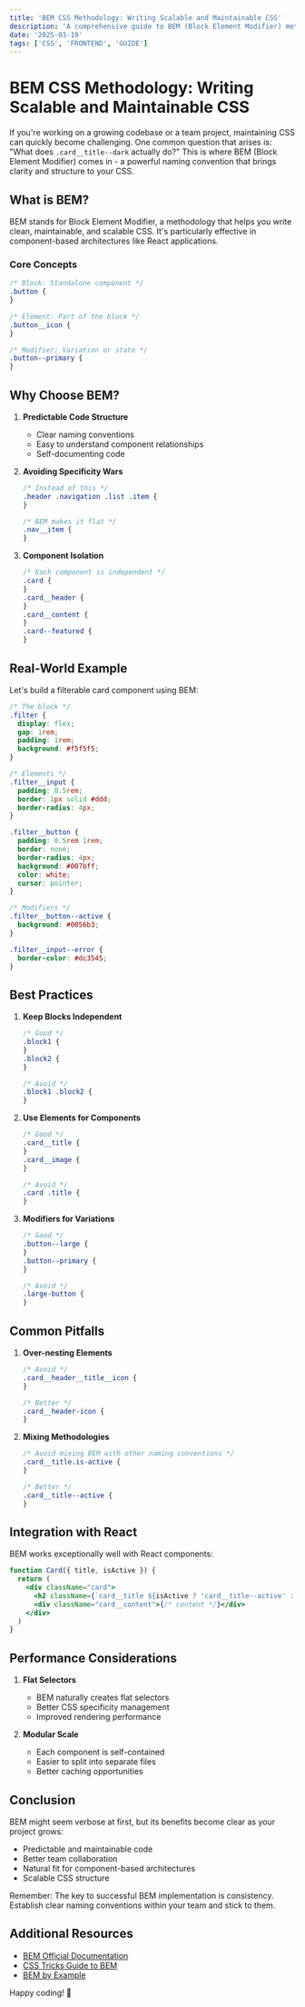 ```yaml
---
title: 'BEM CSS Methodology: Writing Scalable and Maintainable CSS'
description: 'A comprehensive guide to BEM (Block Element Modifier) methodology for writing scalable, maintainable, and clean CSS in modern web applications.'
date: '2025-03-19'
tags: ['CSS', 'FRONTEND', 'GUIDE']
---
```


# BEM CSS Methodology: Writing Scalable and Maintainable CSS

If you're working on a growing codebase or a team project, maintaining CSS can quickly become challenging. One common question that arises is: "What does `.card__title--dark` actually do?" This is where BEM (Block Element Modifier) comes in - a powerful naming convention that brings clarity and structure to your CSS.

## What is BEM?

BEM stands for Block Element Modifier, a methodology that helps you write clean, maintainable, and scalable CSS. It's particularly effective in component-based architectures like React applications.

### Core Concepts

```css
/* Block: Standalone component */
.button {
}

/* Element: Part of the block */
.button__icon {
}

/* Modifier: Variation or state */
.button--primary {
}
```

## Why Choose BEM?

1. **Predictable Code Structure**

   - Clear naming conventions
   - Easy to understand component relationships
   - Self-documenting code

2. **Avoiding Specificity Wars**

   ```css
   /* Instead of this */
   .header .navigation .list .item {
   }

   /* BEM makes it flat */
   .nav__item {
   }
   ```

3. **Component Isolation**
   ```css
   /* Each component is independent */
   .card {
   }
   .card__header {
   }
   .card__content {
   }
   .card--featured {
   }
   ```

## Real-World Example

Let's build a filterable card component using BEM:

```css
/* The block */
.filter {
  display: flex;
  gap: 1rem;
  padding: 1rem;
  background: #f5f5f5;
}

/* Elements */
.filter__input {
  padding: 0.5rem;
  border: 1px solid #ddd;
  border-radius: 4px;
}

.filter__button {
  padding: 0.5rem 1rem;
  border: none;
  border-radius: 4px;
  background: #007bff;
  color: white;
  cursor: pointer;
}

/* Modifiers */
.filter__button--active {
  background: #0056b3;
}

.filter__input--error {
  border-color: #dc3545;
}
```

## Best Practices

1. **Keep Blocks Independent**

   ```css
   /* Good */
   .block1 {
   }
   .block2 {
   }

   /* Avoid */
   .block1 .block2 {
   }
   ```

2. **Use Elements for Components**

   ```css
   /* Good */
   .card__title {
   }
   .card__image {
   }

   /* Avoid */
   .card .title {
   }
   ```

3. **Modifiers for Variations**

   ```css
   /* Good */
   .button--large {
   }
   .button--primary {
   }

   /* Avoid */
   .large-button {
   }
   ```

## Common Pitfalls

1. **Over-nesting Elements**

   ```css
   /* Avoid */
   .card__header__title__icon {
   }

   /* Better */
   .card__header-icon {
   }
   ```

2. **Mixing Methodologies**

   ```css
   /* Avoid mixing BEM with other naming conventions */
   .card__title.is-active {
   }

   /* Better */
   .card__title--active {
   }
   ```

## Integration with React

BEM works exceptionally well with React components:

```jsx
function Card({ title, isActive }) {
  return (
    <div className="card">
      <h2 className={`card__title ${isActive ? 'card__title--active' : ''}`}>{title}</h2>
      <div className="card__content">{/* content */}</div>
    </div>
  )
}
```

## Performance Considerations

1. **Flat Selectors**

   - BEM naturally creates flat selectors
   - Better CSS specificity management
   - Improved rendering performance

2. **Modular Scale**
   - Each component is self-contained
   - Easier to split into separate files
   - Better caching opportunities

## Conclusion

BEM might seem verbose at first, but its benefits become clear as your project grows:

- Predictable and maintainable code
- Better team collaboration
- Natural fit for component-based architectures
- Scalable CSS structure

Remember: The key to successful BEM implementation is consistency. Establish clear naming conventions within your team and stick to them.

## Additional Resources

- [BEM Official Documentation](http://getbem.com/)
- [CSS Tricks Guide to BEM](https://css-tricks.com/bem-101/)
- [BEM by Example](https://sparkbox.com/foundry/bem_by_example)

Happy coding! 🚀
